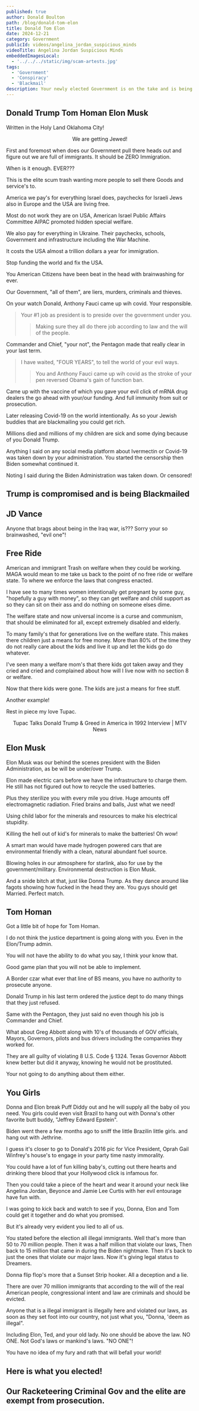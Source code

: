 ```yaml
---
published: true
author: Donald Boulton
path: /blog/donald-tom-elon
title: Donald Tom Elon
date: 2024-12-21
category: Government
publicId: videos/angelina_jordan_suspicious_minds
videoTitle: Angelina Jordan Suspicious Minds
embeddedImagesLocal:
  - '../../../static/img/scam-artests.jpg'
tags:
  - 'Government'
  - 'Conspiracy'
  - 'Blackmail'
description: Your newly elected Government is on the take and is being Blackmailed.
---
```



## Donald Trump Tom Homan Elon Musk

Written in the Holy Land Oklahoma City!

<Center>

We are getting Jewed!

</Center>

First and foremost when does our Government pull there heads out and figure out we are full of immigrants. It should be ZERO Immigration.

When is it enough. EVER???

This is the elite scum trash wanting more people to sell there Goods and service's to.

America we pay's for everything Israel does, paychecks for Israeli Jews also in Europe and the USA are living free.

Most do not work they are on USA, American Israel Public Affairs Committee AIPAC promoted hidden special welfare.

We also pay for everything in Ukraine. Their paychecks, schools, Government and infrastructure including the War Machine.

It costs the USA almost a trillion dollars a year for immigration.

Stop funding the world and fix the USA. 

You American Citizens have been beat in the head with brainwashing for ever.

Our Government, "all of them", are liers, murders, criminals and thieves.

On your watch Donald, Anthony Fauci came up wih covid. Your responsible.

> Your #1 job as president is to preside over the government under you. 
>
> > Making sure they all do there job according to law and the will of the people.

Commander and Chief, "your not", the Pentagon made that really clear in your last term.

>I have waited, "FOUR YEARS", to tell the world of your evil ways. 
>
> > You and Anthony Fauci came up wih covid as the stroke of your pen reversed Obama's gain of function ban.

Came up with the vaccine of which you gave your evil click of mRNA drug dealers the go ahead with your/our funding. And full immunity from suit or prosecution. 

Later releasing Covid-19 on the world intentionally. As so your Jewish buddies that are blackmailing you could get rich. 

Millions died and millions of my children are sick and some dying because of you Donald Trump.

Anything I said on any social media platform about Ivermectin or Covid-19 was taken down by your administration. You started the censorship then Biden somewhat continued it.

Noting I said during the Biden Administration was taken down. Or censored!

## Trump is compromised and is being Blackmailed

<Center>

<VideoFourteen />
  
</Center>

## JD Vance

Anyone that brags about being in the Iraq war, is??? Sorry your so brainwashed, "evil one"!

## Free Ride

American and immigrant Trash on welfare when they could be working. MAGA would mean to me take us back to the point of no free ride or welfare state. To where we enforce the laws that congress enacted.

I have see to many times women intentionally get pregnant by some guy, "hopefully a guy with money", so they can get welfare and child support as so they can sit on their ass and do nothing on someone elses dime.

<YouTube youTubeId="KE4lkwamdHY" />

The welfare state and now universal income is a curse and communism, that should be eliminated for all, except extremely disabled and elderly.

To many family's that for generations live on the welfare state. This makes there children just a means for free money. More than 80% of the time they do not really care about the kids and live it up and let the kids go do whatever.

I've seen many a welfare mom's that there kids got taken away and they cried and cried and complained about how will I live now with no section 8 or welfare. 

Now that there kids were gone. The kids are just a means for free stuff.

Another example!

<YouTube youTubeId="OgIX8MaaAKc" />

Rest in piece my love Tupac.

<Center>

Tupac Talks Donald Trump & Greed in America in 1992 Interview | MTV News

</Center>

<Center>

<VideoEleven1 />

</Center>

<Section>

## Elon Musk

</Section>

<Section>

Elon Musk was our behind the scenes president with the Biden Administration, as be will be under/over Trump.

Elon made electric cars before we have the infrastructure to charge them. He still has not figured out how to recycle the used batteries.

Plus they sterilize you with every mile you drive. Huge amounts off electromagnetic radiation. Fried brains and balls, Just what we need!

Using child labor for the minerals and resources to make his electrical stupidity.

Killing the hell out of kid's for minerals to make the batteries! Oh wow!

A smart man would have made hydrogen powered cars that are environmental friendly with a clean, natural abundant fuel source.

Blowing holes in our atmosphere for starlink, also for use by the government/military. Environmental destruction is Elon Musk.

And a snide bitch at that, just like Donna Trump. As they dance around like fagots showing how fucked in the head they are. You guys should get Married. Perfect match.

</Section>

<Section>

## Tom Homan 

</Section>

<Section>

Got a little bit of hope for Tom Homan. 

I do not think the justice department is going along with you. Even in the Elon/Trump admin.

You will not have the ability to do what you say, I think your know that. 

Good game plan that you will not be able to implement.

A Border czar what ever that line of BS means, you have no authority to prosecute anyone.

Donald Trump in his last term ordered the justice dept to do many things that they just refused. 

Same with the Pentagon, they just said no even though his job is Commander and Chief.

What about Greg Abbott along with 10's of thousands of GOV officials, Mayors, Governors, pilots and bus drivers including the companies they worked for.

They are all guilty of violating 8 U.S. Code § 1324. Texas Governor Abbott knew better but did it anyway, knowing he would not be prostituted.

Your not going to do anything about them either.

</Section>

<Section>

## You Girls

</Section>

<Section>

Donna and Elon break Puff Diddy out and he will supply all the baby oil you need. You girls could even visit Brazil to hang out with Donna's other favorite butt buddy, "Jeffrey Edward Epstein". 

Biden went there a few months ago to sniff the little Brazilin little girls. and hang out with Jethrine.

I guess it's closer to go to Donald's 2016 pic for Vice President, Oprah Gail Winfrey's house's to engage in your party time nasty immorality. 

You could have a lot of fun killing baby's, cutting out there hearts and drinking there blood that your Hollywood click is infamous for. 

Then you could take a piece of the heart and wear it around your neck like Angelina Jordan, Beyonce and Jamie Lee Curtis with her evil entourage have fun with.

I was going to kick back and watch to see if you, Donna, Elon and Tom could get it together and do what you promised. 

But it's already very evident you lied to all of us.

You stated before the election all illegal immigrants. Well that's more than 50 to 70 million people. Then it was a half million that violate our laws, Then back to 15 million that came in during the Biden nightmare. Then it's back to just the ones that violate our major laws. Now it's giving legal status to Dreamers. 

Donna flip flop's more that a Sunset Strip hooker. All a deception and a lie.

There are over 70 million immigrants that according to the will of the real American people, congressional intent and law are criminals and should be evicted. 

Anyone that is a illegal immigrant is illegally here and violated our laws, as soon as they set foot into our country, not just what you, "Donna, 'deem as illegal". 

Including Elon, Ted, and your old lady. No one should be above the law. NO ONE. Not God's laws or mankind's laws. "NO ONE"!

</Section>

<Section>

You have no idea of my fury and rath that will befall your world!

</Section>

<Section>

## Here is what you elected!

<Center>

<VideoThirteen />
  
</Center>

</Section>

<Section>

## Our Racketeering Criminal Gov and the elite are exempt from prosecution.

<Center>

<VideoTen />
  
</Center>

</Section>




